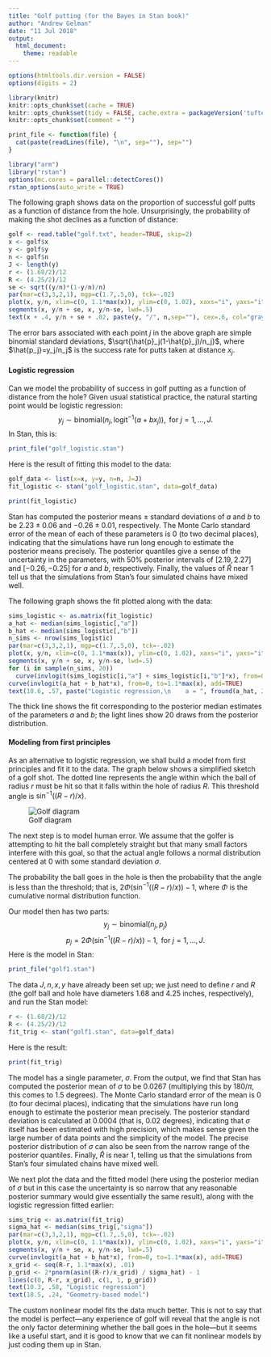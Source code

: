 ```yaml
---
title: "Golf putting (for the Bayes in Stan book)"
author: "Andrew Gelman"
date: "11 Jul 2018"
output:
  html_document:
    theme: readable
---
```


```r
options(htmltools.dir.version = FALSE)
options(digits = 2)

library(knitr)
knitr::opts_chunk$set(cache = TRUE)
knitr::opts_chunk$set(tidy = FALSE, cache.extra = packageVersion('tufte'))
knitr::opts_chunk$set(comment = "")

print_file <- function(file) {
  cat(paste(readLines(file), "\n", sep=""), sep="")
}

library("arm")
library("rstan")
options(mc.cores = parallel::detectCores())
rstan_options(auto_write = TRUE)
```
The following graph shows data on the proportion of successful golf putts as a function of distance from the hole.  Unsurprisingly, the probability of making the shot declines as a function of distance:
```r
golf <- read.table("golf.txt", header=TRUE, skip=2)
x <- golf$x
y <- golf$y
n <- golf$n
J <- length(y)
r <- (1.68/2)/12
R <- (4.25/2)/12
se <- sqrt((y/n)*(1-y/n)/n)
par(mar=c(3,3,2,1), mgp=c(1.7,.5,0), tck=-.02)
plot(x, y/n, xlim=c(0, 1.1*max(x)), ylim=c(0, 1.02), xaxs="i", yaxs="i", pch=20, bty="l", xlab="Distance from hole (feet)", ylab="Probability of success", main="Data on putts in pro golf")
segments(x, y/n + se, x, y/n-se, lwd=.5)
text(x + .4, y/n + se + .02, paste(y, "/", n,sep=""), cex=.6, col="gray40") 
```

The error bars associated with each point $j$ in the above graph are simple binomial standard deviations,
$\sqrt{\hat{p}_j(1-\hat{p}_j)/n_j}$, where $\hat{p_j}=y_j/n_j$ is the success rate for putts taken at distance $x_j$.

#### Logistic regression

Can we model the probability of success in golf putting as a function of distance from the hole?  Given usual statistical practice, the natural starting point would be logistic regression:
$$
y_j\sim\mbox{binomial}(n_j, \mbox{logit}^{-1}(a + bx_j)), \mbox{ for } j=1,\dots, J.
$$
In Stan, this is:
```r
print_file("golf_logistic.stan")
```
Here is the result of fitting this model to the data:
```r
golf_data <- list(x=x, y=y, n=n, J=J)
fit_logistic <- stan("golf_logistic.stan", data=golf_data)
```
```r
print(fit_logistic)
```
Stan has computed the posterior means $\pm$ standard deviations of $a$ and $b$ to be $2.23\pm 0.06$ and $-0.26\pm 0.01$, respectively. The Monte Carlo standard error of the mean  of each of these parameters is 0 (to two decimal places), indicating that the simulations have run long enough to estimate the posterior means precisely.  The posterior quantiles give a sense of the uncertainty in the parameters, with 50\% posterior intervals of $[2.19,2.27]$ and $[-0.26,-0.25]$ for $a$ and $b$, respectively.   Finally, the values of $\widehat{R}$ near 1 tell us that the simulations from Stan's four simulated chains have mixed well.

The following graph shows the fit plotted along with the data:
```r
sims_logistic <- as.matrix(fit_logistic)
a_hat <- median(sims_logistic[,"a"])
b_hat <- median(sims_logistic[,"b"])
n_sims <- nrow(sims_logistic)
par(mar=c(3,3,2,1), mgp=c(1.7,.5,0), tck=-.02)
plot(x, y/n, xlim=c(0, 1.1*max(x)), ylim=c(0, 1.02), xaxs="i", yaxs="i", pch=20, bty="l", xlab="Distance from hole (feet)", ylab="Probability of success", main="Fitted logistic regression")
segments(x, y/n + se, x, y/n-se, lwd=.5)
for (i in sample(n_sims, 20))
  curve(invlogit(sims_logistic[i,"a"] + sims_logistic[i,"b"]*x), from=0, to=1.1*max(x), lwd=0.5, add=TRUE)
curve(invlogit(a_hat + b_hat*x), from=0, to=1.1*max(x), add=TRUE)
text(10.6, .57, paste("Logistic regression,\n    a = ", fround(a_hat, 2), ", b = ", fround(b_hat, 2), sep=""))
```

The thick line shows the fit corresponding to the posterior median estimates of the parameters $a$ and $b$; the light lines show 20 draws from the posterior distribution.

#### Modeling from first principles

As an alternative to logistic regression, we shall build a model from first principles and fit it to the data.  The graph below shows a simplified sketch of a golf shot.  The dotted line represents the angle within which the ball of radius $r$ must be hit so that it falls within the hole of radius $R$.  This threshold angle is $\sin^{-1}((R-r)/x)$.

![Golf diagram](golfpicture.png)

The next step is to model human error.  We assume that the golfer is attempting to hit the ball completely straight but that many small factors interfere with this goal, so that the actual angle follows a normal distribution centered at 0 with some standard deviation $\sigma$.

The probability the ball goes in the hole is then the probability that the angle is less than the threshold; that is, $2\Phi(\sin^{-1}((R-r)/x)) - 1$, where $\Phi$ is the cumulative normal distribution function.

Our model then has two parts:
$$y_j \sim \mbox{binomial}(n_j, p_j)$$
$$p_j = 2\Phi(\sin^{-1}((R-r)/x)) - 1 , \mbox{ for } j=1,\dots, J.$$
Here is the model in Stan:
```r
print_file("golf1.stan")
```
The data $J,n,x,y$ have already been set up; we just need to define $r$ and $R$ (the golf ball and hole have diameters 1.68 and 4.25 inches, respectively), and run the Stan model:
```r
r <- (1.68/2)/12
R <- (4.25/2)/12
fit_trig <- stan("golf1.stan", data=golf_data)
```
Here is the result:
```r
print(fit_trig)
```
The model has a single parameter, $\sigma$.  From the output, we find that Stan has computed the posterior mean of $\sigma$ to be 0.0267 (multiplying this by $180/\pi$, this comes to 1.5 degrees).  The Monte Carlo standard error of the mean is 0 (to four decimal places), indicating that the simulations have run long enough to estimate the posterior mean precisely.  The posterior standard deviation is calculated at 0.0004 (that is, 0.02 degrees), indicating that $\sigma$ itself has been estimated with high precision, which makes sense given the large number of data points and the simplicity of the model.  The precise posterior distribution of $\sigma$ can also be seen from the narrow range of the posterior quantiles.  Finally, $\widehat{R}$ is near 1, telling us that the simulations from Stan's four simulated chains have mixed well.

We next plot the data and the fitted model (here using the posterior median of $\sigma$ but in this case the uncertainty is so narrow that any reasonable posterior summary would give essentially the same result), along with the logistic regression fitted earlier:
```r
sims_trig <- as.matrix(fit_trig)
sigma_hat <- median(sims_trig[,"sigma"])
par(mar=c(3,3,2,1), mgp=c(1.7,.5,0), tck=-.02)
plot(x, y/n, xlim=c(0, 1.1*max(x)), ylim=c(0, 1.02), xaxs="i", yaxs="i", pch=20, bty="l", xlab="Distance from hole (feet)", ylab="Probability of success", main="Two models fit to the golf putting data")
segments(x, y/n + se, x, y/n-se, lwd=.5)
curve(invlogit(a_hat + b_hat*x), from=0, to=1.1*max(x), add=TRUE)
x_grid <- seq(R-r, 1.1*max(x), .01)
p_grid <- 2*pnorm(asin((R-r)/x_grid) / sigma_hat) - 1
lines(c(0, R-r, x_grid), c(1, 1, p_grid))
text(10.3, .58, "Logistic regression")
text(18.5, .24, "Geometry-based model")
```

The custom nonlinear model fits the data much better.  This is not to say that the model is perfect---any experience of golf will reveal that the angle is not the only factor determining whether the ball goes in the hole---but it seems like a useful start, and it is good to know that we can fit nonlinear models by just coding them up in Stan.

